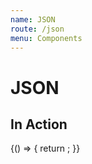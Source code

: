 ```yaml
---
name: JSON
route: /json
menu: Components
---
```


# JSON


## In Action

<Playground>
  {() => {
    return <JsonEditor field={createFakeFieldAPI()} isInitiallyDisabled={false} />;
  }}
</Playground>
